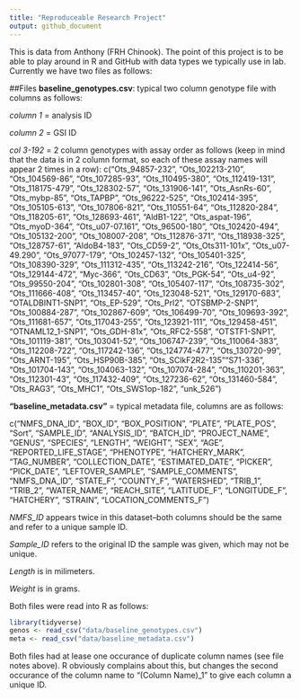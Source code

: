 ```yaml
---
title: "Reproduceable Research Project"
output: github_document
---
```


This is data from Anthony (FRH Chinook).  The point of this project is to be able to play around in R and GitHub with data types we typically use in lab.  Currently we have two files as follows:


##Files
**baseline_genotypes.csv**: typical two column genotype file with columns as follows:

*column 1* = analysis ID

*column 2* = GSI ID

*col 3-192* = 2 column genotypes with assay order as follows (keep in mind that the data is in 2 column format, so each of these assay names will appear 2 times in a row): 
c("Ots_94857-232", "Ots_102213-210", "Ots_104569-86", "Ots_107285-93", "Ots_110495-380", "Ots_112419-131", "Ots_118175-479", "Ots_128302-57", "Ots_131906-141", "Ots_AsnRs-60", "Ots_mybp-85", "Ots_TAPBP", "Ots_96222-525", "Ots_102414-395", "Ots_105105-613", "Ots_107806-821", "Ots_110551-64", "Ots_112820-284", "Ots_118205-61", "Ots_128693-461", "AldB1-122", "Ots_aspat-196", "Ots_myoD-364", "Ots_u07-07.161", "Ots_96500-180", "Ots_102420-494", "Ots_105132-200", "Ots_108007-208", "Ots_112876-371", "Ots_118938-325", "Ots_128757-61", "AldoB4-183", "Ots_CD59-2", "Ots_Ots311-101x", "Ots_u07-49.290", "Ots_97077-179", "Ots_102457-132", "Ots_105401-325", "Ots_108390-329", "Ots_111312-435", "Ots_113242-216", "Ots_122414-56", "Ots_129144-472", "Myc-366", "Ots_CD63", "Ots_PGK-54", "Ots_u4-92", "Ots_99550-204", "Ots_102801-308", "Ots_105407-117", "Ots_108735-302", "Ots_111666-408", "Ots_113457-40", "Ots_123048-521", "Ots_129170-683", "OTALDBINT1-SNP1", "Ots_EP-529", "Ots_Prl2", "OTSBMP-2-SNP1", "Ots_100884-287", "Ots_102867-609", "Ots_106499-70", "Ots_109693-392", "Ots_111681-657", "Ots_117043-255", "Ots_123921-111", "Ots_129458-451", "OTNAML12_1-SNP1", "Ots_GDH-81x", "Ots_RFC2-558", "OTSTF1-SNP1", "Ots_101119-381", "Ots_103041-52", "Ots_106747-239", "Ots_110064-383", "Ots_112208-722", "Ots_117242-136", "Ots_124774-477", "Ots_130720-99", "Ots_ARNT-195", "Ots_HSP90B-385", "Ots_SClkF2R2-135""S71-336", "Ots_101704-143", "Ots_104063-132", "Ots_107074-284", "Ots_110201-363", "Ots_112301-43", "Ots_117432-409", "Ots_127236-62", "Ots_131460-584", "Ots_RAG3", "Ots_MHC1", "Ots_SWS1op-182", "unk_526")

**"baseline_metadata.csv"** = typical metadata file, columns are as follows:

c("NMFS_DNA_ID", "BOX_ID", "BOX_POSITION", "PLATE", "PLATE_POS", "Sort", "SAMPLE_ID", "ANALYSIS_ID", "BATCH_ID", "PROJECT_NAME", "GENUS", "SPECIES", "LENGTH", "WEIGHT", "SEX", "AGE", "REPORTED_LIFE_STAGE", "PHENOTYPE", "HATCHERY_MARK", "TAG_NUMBER", "COLLECTION_DATE", "ESTIMATED_DATE", "PICKER", "PICK_DATE", "LEFTOVER_SAMPLE", "SAMPLE_COMMENTS", "NMFS_DNA_ID", "STATE_F", "COUNTY_F", "WATERSHED", "TRIB_1", "TRIB_2", "WATER_NAME", "REACH_SITE", "LATITUDE_F", "LONGITUDE_F", "HATCHERY", "STRAIN", "LOCATION_COMMENTS_F")

*NMFS_ID* appears twice in this dataset--both columns should be the same and refer to a unique sample ID.  

*Sample_ID* refers to the original ID the sample was given, which may not be unique. 

*Length* is in milimeters. 

*Weight* is in grams.

Both files were read into R as follows:  

```r
library(tidyverse)
genos <- read_csv("data/baseline_genotypes.csv")
meta <- read_csv("data/baseline_metadata.csv")
```

Both files had at lease one occurance of duplicate column names (see file notes above).  R obviously complains about this, but changes the second occurance of the column name to "(Column Name)_1" to give each column a unique ID.

